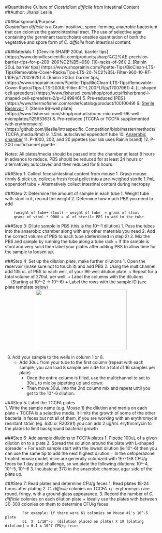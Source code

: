 #Quantitative Culture of *Clostridium difficile* from Intestinal Content
##Author: Jhansi Leslie


###Background/Purpose  
 *Clostridium difficile* is a Gram-postitive, spore-forming,  anaerobic bacterium that can colonize the gastrointestinal tract. 
 The use of selective agar containing the germinant taurocholate enables quantitation of both the vegetative and spore form of *C. difficile* from intestinal content.    

###Materials 
1. [Denville SHARP 200uL barrier tips] (https://www.denvillescientific.com/products/sharp%C2%AE-precision-barrier-tips--for-p-200--200%C2%B5l--960-(10-racks-of-96))
2. [Rainin 20uL barrier tips] (https://www.shoprainin.com/Pipette-Tips/BioClean-LTS-Tips/Removable-Cover-Racks/Tips-LTS-20-%C2%B5L-Filter-960-10-RT-L10F/p/17002928) 
3. [Rainin  200uL barrier tips] (https://www.shoprainin.com/Pipette-Tips/BioClean-LTS-Tips/Removable-Cover-Racks/Tips-LTS-200UL-Filter-RT-L200FLR/p/17007961)
4. [L-shaped cell spreaders] (https://www.fishersci.com/shop/products/fisherbrand-l-shaped-cell-spreaders-2/p-4249846)
5. Pre-reduced [PBS] (https://www.thermofisher.com/order/catalog/product/10010049)
6. [Sterile Reservoir](http://www.argos-tech.com/pipetting-reservoirs.html)
7. [Sterile 96-well plate] (https://www.fishersci.com/shop/products/nunc-microwell-96-well-microplates/12565363)
8.  Pre-reduced [TCCFA or TCCFA supplemented with erythromycin] (https://github.com/jlleslie/Intraspecific_Competition/blob/master/methods/TCCFA_media.Rmd)
9. 1.5mL autoclaved eppendorf tube 
10. [Anaerobic chamber](http://www.coylab.com/vinyl.htm)
11. P-1000, 200, and 20 pipettes (our lab uses Rainin brand)
12. P-200 multichannel pipette   
  

Notes: All plates/media should be passed into the chamber at least 8 hours in advance to reduce. PBS should be reduced for at least 24 hours or alternatively autoclaved and then reduced for 8 hours. 
  
###Step 1: Collect feces/intestinal content from mouse 
1. Grasp mouse firmly & pick up, collect a fresh fecal pellet into a pre-weighed sterile 1.7mL eppendorf tube 
	+ Alternatively collect intestinal content during necropsy      

###Step 2: Determine the amount of sample in each tube 
1. Weight tube with stool in it, record the weight 
2. Determine how much PBS you need to add 

	
		(weight of tube+ stool) – weight of tube  = grams of stool      
		grams of stool * 9000 = ul of sterile PBS to add to the tube
	

###Step 3: Dilute sample in PBS  (this is the 10^-1 dilution)
1. Pass the tubes into the anaerobic chamber along with any other materials you need
2. Add the correct volume of PBS to each tube (determined in step 2) 
3. Mix the PBS and sample by running the tube along a tube rack
	+ If the sample is stool and very solid then label your plates after adding PBS to allow time for the sample to loosen up. 

###Step 4: Set up the dilution plate, make further dilutions 
1. Open the reservoir (make sure not to touch it) and add PBS 
2. Using the multichannel add 135 uL of PBS to each well, of your 96-well dilution plate.
	+ Repeat for a total volume of 270uL per well. 
	+ Label the columns with the dilutions   
&nbsp;&nbsp;&nbsp;&nbsp;&nbsp;(Starting at 10^-2 -> 10^-6)
	+ Label the rows with the sample ID (see plate template below)
	<div style="text-align:center"><img src ="https://raw.githubusercontent.com/jlleslie/Intraspecific_Competition/master/images/dilutions.jpg?token=AJ8FtpiZD45TskrMFiLNtx7kvkUmsQT5ks5Xm4pYwA%3D%3D" width="300" height="200" /></div>
3. Add your sample to the wells in column 1 or 8. 
	+ Add 30uL from your tube to the first column  (repeat with each sample, you can load 8 sample per side for a total of 16 samples per plate) 
		* Once the entire column is filled, use the multichannel to set to 30uL to mix by pipetting up and down.
		* Then move 30uL into the 2nd column mix and repeat until you get to the 10^-6 dilution. 

###Step 5: Label the TCCFA plates   
1. Write the sample name (e.g. Mouse 1) the dilution and media on each plate 
	+ TCCFA is a selective media. It limits the growth of some of the other bacteria in feces but not all of them, if you are working with an erythromycin resistant strain (eg. 630 or R20291) you can add 2 ug/mL erythromycin to the plates to limit background bacterial growth 

###Step 6: Add sample dilutions to TCCFA plates
1. Pipette 100uL of a given dilution on to a plate
2. Spread the solution around the plate with L-shaped spreader
	+ For each sample start with the lowest dilution (ie 10^-6) then you can use the same tip to add the next highest dilution 
	+ In the cefoperazone treated mouse model, mice are generally colonized with 1E7-1E8 CFU/g feces by 1 day post challenge, so we plate the following dilutions: 10^-4, 10^-5, 10^-6 
3. Incubate at 37C in the anaerobic chamber, agar side of the plate up.
	
###Step 7: Read plates and determine CFU/g feces 
1. Read plates 18-24 hours after plating 
2. *C. difficile* colonies on TCCFA +/- erythromycin are round, fringy, with a ground glass appearance.
3. Record the number of *C. difficile* colonies on each dilution plate 
	+ Ideally use the plates with between 30-300 colonies on them to determine CFU/g feces 

	
		    For example: if there were 61 colonies on Mouse #1's 10^-5 plate
		    61  X  1/10^-5  (dilution placed on plate) X 10 (plating dilution) = 6.1 x 10^7 CFU/g feces 

